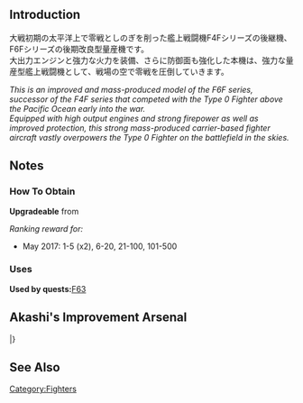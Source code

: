{{Equipmentinfo
|name = F6F-5
|id = 206
|japanesename = F6F-5
|icon = {{GreenPlane}}
|type = Carrier-Based Fighter
|effect = {{Firepower}}+1, {{AA}}+10, {{Hit}}+1, {{Evasion}}+3, {{LOS}}+1
|radius = 5
|scrap = {{Fuel}} 2, {{Ammo}} 4, {{Bauxite}} 5
|image = <gallery type="slideshow" widths="360px" position="center" hideaddbutton="true">
Equipment206-1.png
Equipment206-2.png
Equipment206-3.png
Equipment206-4.png
</gallery>
| CVL=lime
| CV=lime
| CVB=lime
| LC=lime
}}
==Introduction==
大戦初期の太平洋上で零戦としのぎを削った艦上戦闘機F4Fシリーズの後継機、F6Fシリーズの後期改良型量産機です。<br>
大出力エンジンと強力な火力を装備、さらに防御面も強化した本機は、強力な量産型艦上戦闘機として、戦場の空で零戦を圧倒していきます。

''This is an improved and mass-produced model of the F6F series, successor of the F4F series that competed with the Type 0 Fighter above the Pacific Ocean early into the war.''<br>
''Equipped with high output engines and strong firepower as well as improved protection, this strong mass-produced carrier-based fighter aircraft vastly overpowers the Type 0 Fighter on the battlefield in the skies.''

==Notes==
<div class="mw-collapsible"><h3>How To Obtain</h3>
<div class="mw-collapsible-content">
'''Upgradeable''' from {{Equipment/Link|F6F-3}}

''Ranking reward for:''
* May 2017: 1-5 (x2), 6-20, 21-100, 101-500

</div></div>

<div class="mw-collapsible"><h3>Uses</h3>
<div class="mw-collapsible-content">
'''Used by quests: '''[[Quests#F63|F63]]

</div></div>

== Akashi's Improvement Arsenal ==

{{AkashiWorkshop}}
{{AkashiWorkshopLine
| Name = {{PAGENAME}}
| ItemType = GreenPlane
| Fuel = 200
| Ammo = 250
| Steel = 0
| Baux = 450
|Mats0-5 = 8/9
|Mats6-9 = 12/16
|Mats10 = -
|Screws0-5 = 6/7
|Screws6-9 = 8/12
|Screws10 = -
|EquipConsume0-5 = 2x{{GreenPlane|Shiden Kai 2}}
|EquipConsume6-9 = 1x{{GreenPlane|Prototype Reppuu Late Model}}
|EquipConsume10 = -
| Tue = ✓
| Wed = ✓
| Thu = ✓
| 2ndShip = [[Saratoga#Second Upgrade|Saratoga Mk.II/Mk.II Mod 2]]
}}
|}

==See Also==
{{Equipmentlist}}
[[Category:Fighters]]